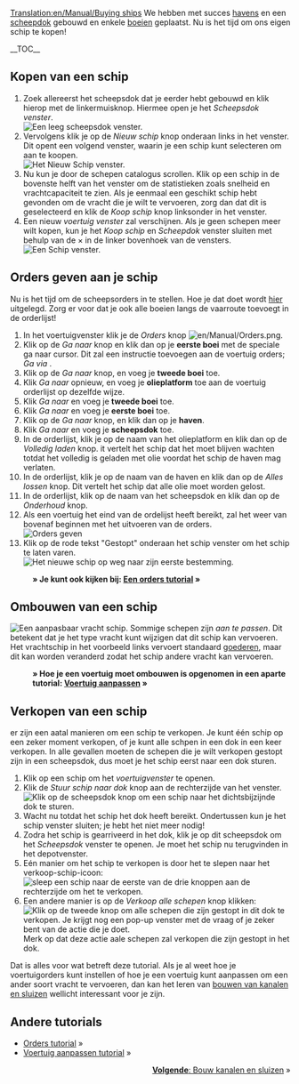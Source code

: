 [[Translation:en/Manual/Buying ships]]
{{nl/Vertaling|en/Manual/Buying ships|70}}
{{nl/Manual/Tutorial/Tutorial}}
We hebben met succes [[nl/Bouwen haven|havens]] en een [[nl/Manual/Bouw dok|scheepdok]] gebouwd en enkele [[nl/Manual/Plaats boeien|boeien]] geplaatst. Nu is het tijd om ons eigen schip te kopen!

__TOC__
==Kopen van een schip==
# Zoek allereerst het scheepsdok dat je eerder hebt gebouwd en klik hierop met de linkermuisknop. Hiermee open je het ''Scheepsdok venster''.<br/>[[File:en/Manual/Buying-ships-1.png|none|frame|Een leeg scheepsdok venster.]]
# Vervolgens klik je op de ''Nieuw schip'' knop onderaan links in het venster. Dit opent een volgend venster, waarin je een schip kunt selecteren om aan te koopen.<br/>[[File:en/Manual/Buying-ships-2.png|none|frame|Het Nieuw Schip venster.]]
# Nu kun je door de schepen catalogus scrollen. Klik op een schip in de bovenste helft van het venster om de statistieken zoals snelheid en vrachtcapaciteit te zien. Als je eenmaal een geschikt schip hebt gevonden om de vracht die je wilt te vervoeren, zorg dan dat dit is geselecteerd en klik de ''Koop schip'' knop linksonder in het venster.
# Een nieuw ''voertuig venster'' zal verschijnen. Als je geen schepen meer wilt kopen, kun je het ''Koop schip'' en ''Scheepdok'' venster sluiten met behulp van de &times; in de linker bovenhoek van de vensters.<br/>[[File:en/Manual/Buying-ships-3.png|none|frame|Een Schip venster.]]

==Orders geven aan je schip==
Nu is het tijd om de scheepsorders in te stellen. Hoe je dat doet wordt [[nl/Manual/Orders|hier]] uitgelegd. Zorg er voor dat je ook alle boeien langs de vaarroute toevoegt in de orderlijst!

#In het voertuigvenster klik je de ''Orders'' knop [[File:en/Manual/Orders.png]].
#Klik op de ''Ga naar'' knop en klik dan op je '''eerste boei''' met de speciale ga naar cursor. Dit zal een instructie toevoegen aan de voertuig orders; ''Ga via <eerste boeinaam>''.
#Klik op de ''Ga naar'' knop, en voeg je '''tweede boei''' toe.
#Klik ''Ga naar'' opnieuw, en voeg je '''olieplatform''' toe aan de voertuig orderlijst op dezelfde wijze.
#Klik ''Ga naar'' en voeg je '''tweede boei''' toe.
#Klik ''Ga naar'' en voeg je '''eerste boei''' toe.
#Klik op de ''Ga naar'' knop, en klik dan op je '''haven'''.
#Klik ''Ga naar'' en voeg je '''scheepsdok''' toe.
#In de orderlijst, klik je op de naam van het olieplatform en klik dan op de ''Volledig laden'' knop. it vertelt het schip dat het moet blijven wachten totdat het volledig is geladen met olie voordat het schip de haven mag verlaten.
#In de orderlijst, klik je op de naam van de haven en klik dan op de ''Alles lossen'' knop. Dit vertelt het schip dat alle olie moet worden gelost.
#In de orderlijst, klik op de naam van het scheepsdok en klik dan op de ''Onderhoud'' knop.
#Als een voertuig het eind van de ordelijst heeft bereikt, zal het weer van bovenaf beginnen met het uitvoeren van de orders.<br/>[[File:en/Manual/Buying-ships-orders.png|frame|none|Orders geven]]
#Klik op de rode tekst "Gestopt" onderaan het schip venster om het schip te laten varen.<br/>[[File:en/Manual/Buying-ships-4.png|none|frame|Het nieuwe schip op weg naar zijn eerste bestemming.]]
:'''&raquo; Je kunt ook kijken bij: [[nl/Manual/Orders|Een orders tutorial]] &raquo;'''

==Ombouwen van een schip==
[[File:en/Manual/Buying-ships-5.png|left|frame|Een aanpasbaar vracht schip.]]
Sommige schepen zijn ''aan te passen''. Dit betekent dat je het type vracht kunt wijzigen dat dit schip kan vervoeren. Het vrachtschip in het voorbeeld links vervoert standaard [[en/Manual/Base Set/Cargos/Goods|goederen]], maar dit kan worden veranderd zodat het schip andere vracht kan vervoeren.

:'''&raquo; Hoe je een voertuig moet ombouwen is opgenomen in een aparte tutorial: [[nl/Manual/Voertuig aanpassen|Voertuig aanpassen]] &raquo;'''

{{en/-}}

==Verkopen van een schip==
er zijn een aatal manieren om een schip te verkopen. Je kunt één schip op een zeker moment verkopen, of je kunt alle schpen in een dok in een keer verkopen. In alle gevallen moeten de schepen die je wilt verkopen gestopt zijn in een scheepsdok, dus moet je het schip eerst naar een dok sturen.

# Klik op een schip om het ''voertuigvenster'' te openen.
# Klik de ''Stuur schip naar dok'' knop aan de rechterzijde van het venster.<br/>[[File:en/Manual/Buying-ships-6.png|none|frame|Klik op de scheepsdok knop om een schip naar het dichtsbijzijnde dok te sturen.]]
# Wacht nu totdat het schip het dok heeft bereikt. Ondertussen kun je het schip venster sluiten; je hebt het niet meer nodig!
# Zodra het schip is gearriveerd in het dok, klik je op dit scheepsdok om het ''Scheepsdok'' venster te openen. Je moet het schip nu terugvinden in het depotvenster. 
# Eén manier om het schip te verkopen is door het te slepen naar het verkoop-schip-icoon:<br/>[[File:en/Manual/Buying-ships-7.png|none|frame|sleep een schip naar de eerste van de drie knoppen aan de rechterzijde om het te verkopen.]]
# Een andere manier is op de ''Verkoop alle schepen'' knop klikken:<br/>[[File:en/Manual/Buying-ships-8.png|none|frame|Klik op de tweede knop om alle schepen die zijn gestopt in dit dok te verkopen. Je krijgt nog een pop-up venster met de vraag of je zeker bent van de actie die je doet.]]  Merk op dat deze actie aale schepen zal verkopen die zijn gestopt in het dok.

Dat is alles voor wat betreft deze tutorial. Als je al weet hoe je voertuigorders kunt instellen of hoe je een voertuig kunt aanpassen om een ander soort vracht te vervoeren, dan kan het leren van [[nl/Manual/Bouw kanalen en sluizen|bouwen van kanalen en sluizen]] wellicht interessant voor je zijn.

==Andere tutorials==
*[[nl/Manual/Orders|Orders tutorial]] &raquo;
*[[nl/Manual/Voertuig aanpassen|Voertuig aanpassen tutorial]] &raquo;

<span style="float: right">[[nl/Manual/Bouw kanalen en sluizen|'''Volgende''': Bouw kanalen en sluizen]] &raquo;</span>